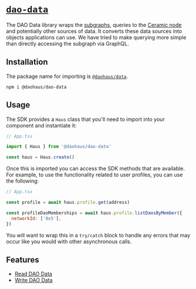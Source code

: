 # [`dao-data`](https://www.npmjs.com/package/@daohaus/dao-data)

The DAO Data library wraps the [subgraphs](../../decentralized-infrastructure/subgraphs/overview), queries to the [Ceramic node](../../decentralized-infrastructure/ceramic-node) and potentially other sources of data. It converts these data sources into objects applications can use. We have tried to make querying more simple than directly accessing the subgraph via GraphQL.

## Installation

The package name for importing is [`@daohaus/data`](https://www.npmjs.com/package/@daohaus/dao-data).

```
npm i @daohaus/dao-data
```

## Usage

The SDK provides a `Haus` class that you'll need to import into your component and instantiate it:

```jsx
// App.tsx

import { Haus } from '@daohaus/dao-data'

const haus = Haus.create()
```

Once this is imported you can access the SDK methods that are available. For example, to use the functionality related to user profiles, you can use the following:

```jsx
// App.tsx

const profile = await haus.profile.get(address)

const profileDaoMemberships = await haus.profile.listDaosByMember({
  networkId: ['0x5'],
})
```

You will want to wrap this in a `try/catch` block to handle any errors that may occur like you would with other asynchronous calls.

## Features

- [Read DAO Data](./read-dao-data)
- [Write DAO Data](./write-dao-data)
